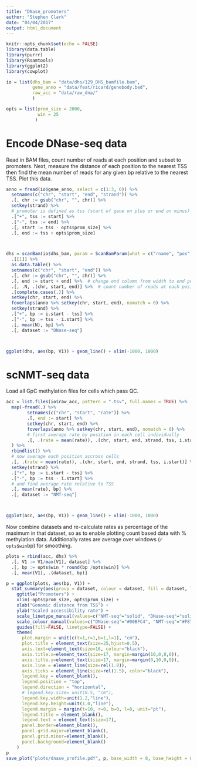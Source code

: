 ```yaml
---
title: "DNase_promoters"
author: "Stephen Clark"
date: "04/04/2017"
output: html_document
---
```


```r
knitr::opts_chunk$set(echo = FALSE)
library(data.table)
library(purrr)
library(Rsamtools)
library(ggplot2)
library(cowplot)

io = list(dhs_bam = "data/dhs/129_DHS_bamfile.bam",
          gene_anno = "data/feat/ricard/genebody.bed",
          raw_acc = "data/raw_dna/"
          )

opts = list(prom_size = 2000,
            win = 25
           )

```
# Encode DNase-seq data  

Read in BAM files, count number of reads at each position and subset to promoters.
Next, measure the distance of each position to the nearest TSS then find the mean number of reads for any given bp relative to the nearest TSS. Plot this data.  

```r

anno = fread(io$gene_anno, select = c(1:3, 6)) %>% 
  setnames(c("chr", "start", "end", "strand")) %>% 
  .[, chr := gsub("chr", "", chr)] %>% 
  setkey(strand) %>% 
  # promoter is defined as tss (start of gene on plus or end on minus) +/- opts$prom_size
  .["+", tss := start] %>% 
  .["-", tss := end] %>% 
  .[, start := tss - opts$prom_size] %>% 
  .[, end := tss + opts$prom_size]



dhs = scanBam(io$dhs_bam, param = ScanBamParam(what = c("rname", "pos", "qwidth"))) %>% 
  .[[1]] %>% 
  as.data.table() %>% 
  setnames(c("chr", "start", "end")) %>% 
  .[, chr := gsub("chr", "", chr)] %>% 
  .[, end := start + end] %>%  # change end column from width to end position
  .[, .N, .(chr, start, end)] %>%  # count number of reads at each position
  .[complete.cases(.)] %>% 
  setkey(chr, start, end) %>% 
  foverlaps(anno %>% setkey(chr, start, end), nomatch = 0) %>% 
  setkey(strand) %>% 
  .["+", bp := i.start - tss] %>% 
  .["-", bp := tss - i.start] %>% 
  .[, mean(N), bp] %>% 
  .[, dataset := "DNase-seq"]



ggplot(dhs, aes(bp, V1)) + geom_line() + xlim(-1000, 1000)
```

# scNMT-seq data  

Load all GpC methylation files for cells which pass QC. 

```r

acc = list.files(io$raw_acc, pattern = ".tsv", full.names = TRUE) %>% 
  map(~fread(.) %>%
        setnames(c("chr", "start", "rate")) %>% 
        .[, end := start] %>% 
        setkey(chr, start, end) %>% 
        foverlaps(anno %>% setkey(chr, start, end), nomatch = 0) %>% 
        # first average rate by position in each cell individually
        .[, .(rate = mean(rate)), .(chr, start, end, strand, tss, i.start)]
  ) %>% 
  rbindlist() %>% 
  # now average each position accross cells
  .[, .(rate = mean(rate)), .(chr, start, end, strand, tss, i.start)] %>% 
  setkey(strand) %>% 
  .["+", bp := i.start - tss] %>% 
  .["-", bp := tss - i.start] %>% 
  # and find average rate relative to TSS
  .[, mean(rate), bp] %>% 
  .[, dataset := "NMT-seq"]



ggplot(acc, aes(bp, V1)) + geom_line() + xlim(-1000, 1000)

```


Now combine datasets and re-calculate rates as percentage of the maximum in that dataset, so as to enable plotting count based data with % methylation data. Additionally rates are average over windows (`r opts$win`bp) for smoothing.  

```r
plots = rbind(acc, dhs) %>% 
  .[, V1 := V1/max(V1), dataset] %>% 
  .[, bp := opts$win * round(bp /opts$win)] %>% 
  .[, mean(V1), .(dataset, bp)]

p = ggplot(plots, aes(bp, V1)) +
  stat_summary(aes(group = dataset, colour = dataset, fill = dataset, linetype = dataset),  geom="smooth") + 
    ggtitle("Promoters") +
    xlim(-opts$prom_size, opts$prom_size) +
    xlab("Genomic distance from TSS") +
    ylab("Scaled accessibility rate") +   
    scale_linetype_manual(values=c("NMT-seq"="solid", "DNase-seq"="solid")) +
    scale_colour_manual(values=c("DNase-seq"="#00BFC4", "NMT-seq"="#F8766D"), labels=c("Encode DNase-seq", "Merged scNMT-seq")) +
    guides(fill=FALSE, linetype=FALSE) +
    theme(
      plot.margin = unit(c(t=1,r=1,b=1,l=1), "cm"),
      plot.title = element_text(size=25,hjust=0.5),
      axis.text=element_text(size=16, colour="black"),
      axis.title.x=element_text(size=17, margin=margin(10,0,0,0)),
      axis.title.y=element_text(size=17, margin=margin(0,10,0,0)),
      axis.line = element_line(size=rel(1.0)),
      axis.ticks = element_line(size=rel(1.5), color="black"),
      legend.key = element_blank(),
      legend.position = "top",
      legend.direction = "horizontal",
      # legend.key.size= unit(0.5, "cm"),
      legend.key.width=unit(1.2,"line"),
      legend.key.height=unit(1.0,"line"),
      legend.margin = margin(t=10, r=0, b=0, l=0, unit="pt"),
      legend.title = element_blank(),
      legend.text = element_text(size=17),
      panel.border=element_blank(),
      panel.grid.major=element_blank(),
      panel.grid.minor=element_blank(),
      panel.background=element_blank()
    )
p
save_plot("plots/dnase_profile.pdf", p, base_width = 8, base_height = 8)
```
